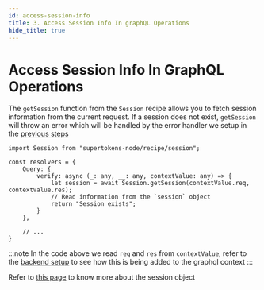 ```yaml
---
id: access-session-info
title: 3. Access Session Info In graphQL Operations
hide_title: true
---
```


<!-- COPY DOCS -->
<!-- ./session/graphql-integration/access-session-info.mdx -->

# Access Session Info In GraphQL Operations

The `getSession` function from the `Session` recipe allows you to fetch session information from the current request. If a session does not exist, `getSession` will throw an error which will be handled by the error handler we setup in the [previous steps](./backend-setup)

```tsx
import Session from "supertokens-node/recipe/session";

const resolvers = {
    Query: {
        verify: async (_: any, __: any, contextValue: any) => {
            let session = await Session.getSession(contextValue.req, contextValue.res);
            // Read information from the `session` object
            return "Session exists";
        }
    },
    
    // ...
}
```

:::note
In the code above we read `req` and `res` from `contextValue`, refer to the [backend setup](./backend-setup) to see how this is being added to the graphql context
:::

Refer to [this page](../common-customizations/sessions/session-verification-in-api/verify-session#the-session-object) to know more about the session object
